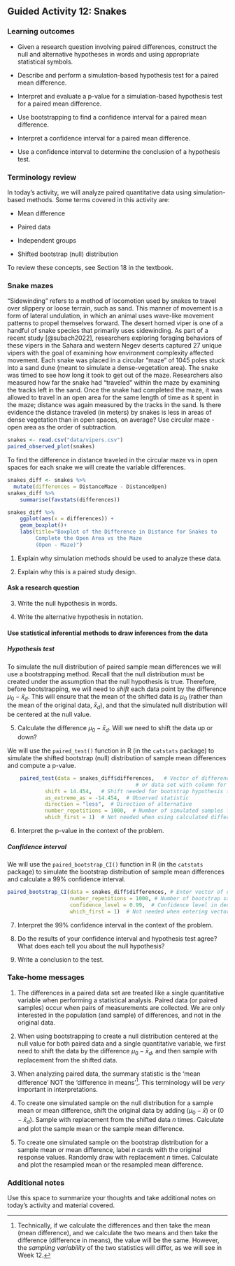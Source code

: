 ## Guided Activity 12: Snakes

\setstretch{1}

### Learning outcomes

* Given a research question involving paired differences, construct the null and alternative hypotheses
  in words and using appropriate statistical symbols.
  
* Describe and perform a simulation-based hypothesis test for a paired mean difference.

* Interpret and evaluate a p-value for a simulation-based hypothesis test for a paired mean difference.

* Use bootstrapping to find a confidence interval for a paired mean difference.

* Interpret a confidence interval for a paired mean difference.

* Use a confidence interval to determine the conclusion of a hypothesis test.

### Terminology review

In today's activity, we will analyze paired quantitative data using simulation-based methods. Some terms covered in this activity are:

* Mean difference

* Paired data

* Independent groups

* Shifted bootstrap (null) distribution

To review these concepts, see Section 18 in the textbook.

### Snake mazes

 “Sidewinding” refers to a method of locomotion used by snakes to travel over slippery or loose terrain, such as sand. This manner of movement is a form of lateral undulation, in which an animal uses wave-like movement patterns to propel themselves forward. The desert horned viper is one of a handful of snake species that primarily uses sidewinding. As part of a recent study [@subach2022], researchers exploring foraging behaviors of these vipers in the Sahara and western Negev deserts captured 27 unique vipers with the goal of examining how environment complexity affected movement. Each snake was placed in a circular “maze” of 1045 poles stuck into a sand dune (meant to simulate a dense-vegetation area). The snake was timed to see how long it took to get out of the maze. Researchers also measured how far the snake had “traveled” within the maze by examining the tracks left in the sand. Once the snake had completed the maze, it was allowed to travel in an open area for the same length of time as it spent in the maze; distance was again measured by the tracks in the sand. Is there evidence the distance traveled (in meters) by snakes is less in areas of dense vegetation than in open spaces, on average? Use circular maze - open area as the order of subtraction.

```r
snakes <- read.csv("data/vipers.csv")
paired_observed_plot(snakes)
```

To find the difference in distance traveled in the circular maze vs in open spaces for each snake we will create the variable differences. 

```r
snakes_diff <- snakes %>% 
  mutate(differences = DistanceMaze - DistanceOpen)
snakes_diff %>% 
    summarise(favstats(differences))

snakes_diff %>% 
    ggplot(aes(x = differences)) +
    geom_boxplot()+
    labs(title="Boxplot of the Difference in Distance for Snakes to 
         Complete the Open Area vs the Maze 
         (Open - Maze)")
```

1. Explain why simulation methods should be used to analyze these data.

\vspace{0.6in}

2. Explain why this is a paired study design.

\vspace{0.6in}

#### Ask a research question {-}

3. Write the null hypothesis in words.

\vspace{0.8in}

4. Write the alternative hypothesis in notation.

\vspace{0.3in}

#### Use statistical inferential methods to draw inferences from the data {-}

##### Hypothesis test {-}
To simulate the null distribution of paired sample mean differences we will use a bootstrapping method.  Recall that the null distribution must be created under the assumption that the null hypothesis is true.  Therefore, before bootstrapping, we will need to *shift* each data point by the difference $\mu_0 - \bar{x}_d$.  This will ensure that the mean of the shifted data is $\mu_0$ (rather than the mean of the original data, $\bar{x}_d$), and that the simulated null distribution will be centered at the null value.  

5. Calculate the difference $\mu_0 - \bar{x}_d$.  Will we need to shift the data up or down?

\vspace{.7in}

We will use the `paired_test()` function in R (in the `catstats` package) to simulate the shifted bootstrap (null) distribution of sample mean differences and compute a p-value. 

```r
    paired_test(data = snakes_diff$differences,   # Vector of differences 
                                         # or data set with column for each group
            shift = 14.454,   # Shift needed for bootstrap hypothesis test
            as_extreme_as = -14.454,  # Observed statistic
            direction = "less",  # Direction of alternative
            number_repetitions = 1000,  # Number of simulated samples for null distribution
            which_first = 1)  # Not needed when using calculated differences
```
    
6. Interpret the p-value in the context of the problem.
\vspace{1in}

##### Confidence interval {-}
We will use the `paired_bootstrap_CI()` function in R (in the `catstats` package) to simulate the bootstrap distribution of sample mean differences and calculate a 99\% confidence interval. 

```r
paired_bootstrap_CI(data = snakes_diff$differences, # Enter vector of differences
                    number_repetitions = 1000, # Number of bootstrap samples for CI
                    confidence_level = 0.99,  # Confidence level in decimal form
                    which_first = 1)  # Not needed when entering vector of differences
```

7. Interpret the 99\% confidence interval in the context of the problem.

\vspace{0.7in}


8. Do the results of your confidence interval and hypothesis test agree?  What does each tell you about the null hypothesis?

\vspace{.7in}

9. Write a conclusion to the test.

\vspace{0.8in}


### Take-home messages

1.	The differences in a paired data set are treated like a single quantitative variable when performing a statistical analysis.  Paired data (or paired samples) occur when pairs of measurements are collected. We are only interested in the population (and sample) of differences, and not in the original data. 

2.  When using bootstrapping to create a null distribution centered at the null value for both paired data and a single quantitative variable, we first need to shift the data by the difference $\mu_0 - \bar{x}_d$, and then sample with replacement from the shifted data. 

3. When analyzing paired data, the summary statistic is the 'mean difference' NOT the 'difference in means'^[Technically, if we calculate the differences and then take the mean (mean difference), and we calculate the two means and then take the difference (difference in means), the value will be the same. However, the *sampling variability* of the two statistics will differ, as we will see in Week 12.].  This terminology will be *very* important in interpretations.

4. To create one simulated sample on the null distribution for a sample mean or mean difference, shift the original data by adding $(\mu_0 - \bar{x})$ or $(0 - \bar{x}_d)$. Sample with replacement from the shifted data $n$ times. Calculate and plot the sample mean or the sample mean difference.

5. To create one simulated sample on the bootstrap distribution for a sample mean or mean difference, label $n$ cards with the original response values.  Randomly draw with replacement $n$ times.  Calculate and plot the resampled mean or the resampled mean difference.

### Additional notes

Use this space to summarize your thoughts and take additional notes on today's activity and material covered.

\newpage